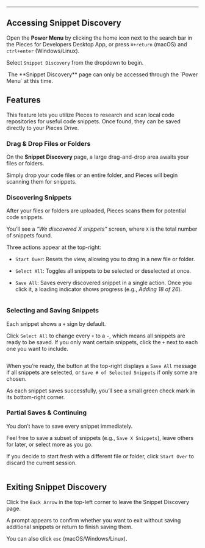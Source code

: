 ***

## Accessing Snippet Discovery

Open the **Power Menu** by clicking the home icon next to the search bar in the Pieces for Developers Desktop App, or press `⌘+return` (macOS) and `ctrl+enter` (Windows/Linux).

Select `Snippet Discovery` from the dropdown to begin.

<Image src="https://storage.googleapis.com/hashnode_product_documentation_assets/desktop_app_assets/navigation/snippet_discovery/gifs/pieces_snippet_discovery.gif" alt="" align="center" fullwidth="true" />

<Callout type="info">
  The **Snippet Discovery** page can only be accessed through the `Power Menu` at this time.
</Callout>

## Features

This feature lets you utilize Pieces to research and scan local code repositories for useful code snippets. Once found, they can be saved directly to your Pieces Drive.

### Drag & Drop Files or Folders

On the **Snippet Discovery** page, a large drag-and-drop area awaits your files or folders.

Simply drop your code files or an entire folder, and Pieces will begin scanning them for snippets.

### Discovering Snippets

After your files or folders are uploaded, Pieces scans them for potential code snippets.

You’ll see a *“We discovered X snippets”* screen, where `X` is the total number of snippets found.

Three actions appear at the top-right:

* `Start Over`: Resets the view, allowing you to drag in a new file or folder.

* `Select All`: Toggles all snippets to be selected or deselected at once.

* `Save All`: Saves every discovered snippet in a single action. Once you click it, a loading indicator shows progress (e.g., *Adding 18 of 26*).

<Image src="https://storage.googleapis.com/hashnode_product_documentation_assets/desktop_app_assets/navigation/snippet_discovery/discovered_snippets.png" alt="" align="center" fullwidth="true" />

### Selecting and Saving Snippets

Each snippet shows a `+` sign by default.

Click `Select All` to change every `+` to a `-`, which means all snippets are ready to be saved. If you only want certain snippets, click the `+` next to each one you want to include.

<Image src="https://storage.googleapis.com/hashnode_product_documentation_assets/desktop_app_assets/navigation/snippet_discovery/gifs/discovery_select_snippets.gif" alt="" align="center" fullwidth="true" />

When you’re ready, the button at the top-right displays a `Save All` message if all snippets are selected, or `Save # of Selected Snippets` if only some are chosen.

As each snippet saves successfully, you’ll see a small green check mark in its bottom-right corner.

### Partial Saves & Continuing

You don’t have to save every snippet immediately.

Feel free to save a subset of snippets (e.g., `Save X Snippets`), leave others for later, or select more as you go.

If you decide to start fresh with a different file or folder, click `Start Over` to discard the current session.

<Image src="https://storage.googleapis.com/hashnode_product_documentation_assets/desktop_app_assets/navigation/snippet_discovery/check_mark_snippet.png" alt="" align="center" fullwidth="true" />

## Exiting Snippet Discovery

Click the `Back Arrow` in the top-left corner to leave the Snippet Discovery page.

A prompt appears to confirm whether you want to exit without saving additional snippets or return to finish saving them.

You can also click `esc` (macOS/Windows/Linux).
